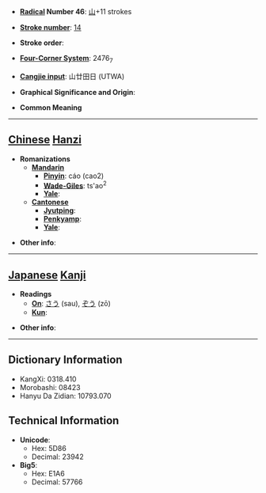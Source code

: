 * '''[[Wiktionary:Chinese radical index| Radical]] Number 46''': [[Wiktionary:Chinese radical index 山|山]]+11 strokes

* '''[[Wiktionary:Chinese total strokes index|Stroke number]]''': [[Wiktionary:Chinese total strokes index 14|14]]

* '''Stroke order''': 

* '''[[Wiktionary:Chinese four corner index|Four-Corner System]]''': 2476<sub>7</sub>

* '''[[Wiktionary:Chinese Cangjie index|Cangjie input]]''': 山廿田日 (UTWA)

* '''Graphical Significance and Origin''': 

* '''Common Meaning'''

----

== [[Chinese]] [[Hanzi]] ==

* '''Romanizations'''
** '''[[Mandarin]]'''
*** '''[[Pinyin]]''': cáo (cao2)
*** '''[[Wade-Giles]]''': ts'ao<sup>2</sup>
*** '''[[Yale]]''': 
** '''[[Cantonese]]'''
*** '''[[Jyutping]]''':
*** '''[[Penkyamp]]''': 
*** '''[[Yale]]''': 

* '''Other info''': 

----

== [[Japanese]] [[Kanji]] ==

* '''Readings'''
** '''[[On]]''': [[さう]] (sau), [[ぞう]] (zō)
** '''[[Kun]]''': 

* '''Other info''':  

----

== Dictionary Information ==

* KangXi: 0318.410
* Morobashi: 08423
* Hanyu Da Zidian: 10793.070

== Technical Information ==

* '''Unicode''':
** Hex: 5D86
** Decimal: 23942
* '''Big5''':
** Hex: E1A6
** Decimal: 57766